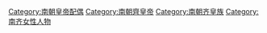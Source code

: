 [[Category:南朝皇帝配偶|Category:南朝皇帝配偶]]
[[Category:南朝齊皇帝|Category:南朝齊皇帝]]
[[Category:南朝齐皇族|Category:南朝齐皇族]]
[[Category:南齐女性人物|Category:南齐女性人物]]